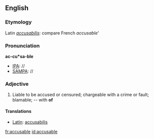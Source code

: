 ==English==
===Etymology===
Latin ''[[accusabilis]]'': compare French ''accusable'''

===Pronunciation===
'''ac-cu*sa-ble'''
*[[IPA]]: //
*[[SAMPA]]: //

===Adjective===
{{en-adj}}
#Liable to be accused or censured; chargeable with a crime or fault; blamable; -- with '''of'''

====Translations====
{{top}}
*[[Latin]]: [[accusabilis]]
{{mid}}
{{bottom}}

[[fr:accusable]]
[[id:accusable]]